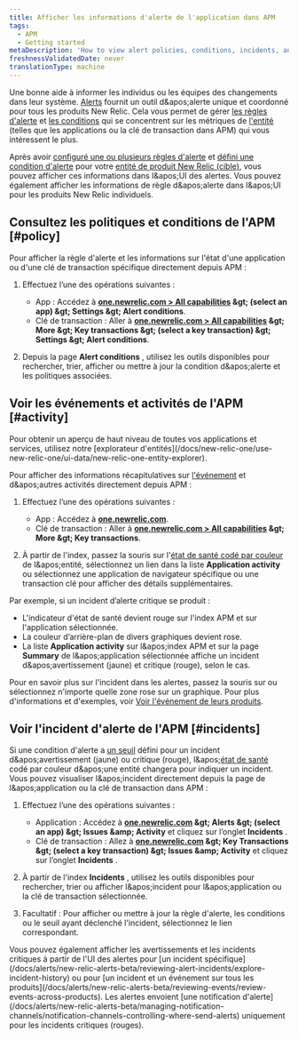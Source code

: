 ```yaml
---
title: Afficher les informations d'alerte de l'application dans APM
tags:
  - APM
  - Getting started
metaDescription: 'How to view alert policies, conditions, incidents, and other activity and events directly from APM.'
freshnessValidatedDate: never
translationType: machine
---
```


Une bonne <InlinePopover type="alerts" />aide à informer les individus ou les équipes des changements dans leur système. [Alerts](/docs/alerts/new-relic-alerts-beta/getting-started/new-relic-alerts) fournit un outil d&amp;apos;alerte unique et coordonné pour tous les produits New Relic. Cela vous permet de gérer [les règles d'alerte](/docs/alerts/new-relic-alerts-beta/getting-started/alerts-glossary#alert-policy) et [les conditions](/docs/alerts/new-relic-alerts-beta/getting-started/alerts-glossary#alert-condition) qui se concentrent sur les métriques de [l'entité](/docs/alerts/new-relic-alerts-beta/getting-started/alerts-glossary#alert-entity) (telles que les applications ou la clé de transaction dans APM) qui vous intéressent le plus.

Après avoir [configuré une ou plusieurs règles d'alerte](/docs/alerts/organize-alerts/create-edit-or-find-alert-policy/) et [défini une condition d'alerte](/docs/alerts/new-relic-alerts-beta/configuring-alert-policies/define-alert-conditions) pour votre [entité de produit New Relic (cible)](/docs/alerts/new-relic-alerts-beta/configuring-alert-policies/select-product-targets-alert-condition), vous pouvez afficher ces informations dans l&amp;apos;UI des alertes. Vous pouvez également afficher les informations de règle d&amp;apos;alerte dans l&amp;apos;UI pour les produits New Relic individuels.

## Consultez les politiques et conditions de l'APM [#policy]

Pour afficher la règle d'alerte et les informations sur l'état d'une application ou d'une clé de transaction spécifique directement depuis APM :

1. Effectuez l’une des opérations suivantes :

   * App : Accédez à <DNT>**[one.newrelic.com &gt; All capabilities](https://one.newrelic.com/all-capabilities) &amp;gt; (select an app) &amp;gt; Settings &amp;gt; Alert conditions**</DNT>.
   * Clé de transaction : Aller à <DNT>**[one.newrelic.com &gt; All capabilities](https://one.newrelic.com/all-capabilities) &amp;gt; More &amp;gt; Key transactions &amp;gt; (select a key transaction) &amp;gt; Settings &amp;gt; Alert conditions**</DNT>.

2. Depuis la page <DNT>**Alert conditions**</DNT> , utilisez les outils disponibles pour rechercher, trier, afficher ou mettre à jour la condition d&amp;apos;alerte et les politiques associées.

## Voir les événements et activités de l'APM [#activity]

<Callout variant="tip">
  Pour obtenir un aperçu de haut niveau de toutes vos applications et services, utilisez notre [explorateur d'entités](/docs/new-relic-one/use-new-relic-one/ui-data/new-relic-one-entity-explorer).
</Callout>

Pour afficher des informations récapitulatives sur [l'événement](/docs/alerts/new-relic-alerts-beta/getting-started/alerts-glossary#event) et d&amp;apos;autres activités directement depuis APM :

1. Effectuez l’une des opérations suivantes :

   * App : Accédez à <DNT>**[one.newrelic.com](https://one.newrelic.com/all-capabilities)**</DNT>.
   * Clé de transaction : Aller à <DNT>**[one.newrelic.com &gt; All capabilities](https://one.newrelic.com/all-capabilities) &amp;gt; More &amp;gt; Key transactions**</DNT>.

2. À partir de l'index, passez la souris sur l'[état de santé codé par couleur](/docs/alerts/new-relic-alerts-beta/getting-started/alerts-glossary#health-status) de l&amp;apos;entité, sélectionnez un lien dans la liste <DNT>**Application activity**</DNT> ou sélectionnez une application de navigateur spécifique ou une transaction clé pour afficher des détails supplémentaires.

Par exemple, si un incident d’alerte critique se produit :

* L'indicateur d'état de santé devient rouge sur l'index APM et sur l'application sélectionnée.
* La couleur d’arrière-plan de divers graphiques devient rose.
* La liste <DNT>**Application activity**</DNT> sur l&amp;apos;index APM et sur la page <DNT>**Summary**</DNT> de l&amp;apos;application sélectionnée affiche un incident d&amp;apos;avertissement (jaune) et critique (rouge), selon le cas.

Pour en savoir plus sur l'incident dans les alertes, passez la souris sur ou sélectionnez n'importe quelle zone rose sur un graphique. Pour plus d'informations et d'exemples, voir [Voir l'événement de leurs produits](/docs/alerts/new-relic-alerts-beta/reviewing-events/view-events-their-products).

## Voir l'incident d'alerte de l'APM [#incidents]

Si une condition d'alerte a [un seuil](/docs/alerts/new-relic-alerts-beta/getting-started/alerts-glossary#alert-threshold) défini pour un incident d&amp;apos;avertissement (jaune) ou critique (rouge), l&amp;apos;[état de santé](/docs/alerts/new-relic-alerts-beta/getting-started/alerts-glossary#health-status) codé par couleur d&amp;apos;une entité changera pour indiquer un incident. Vous pouvez visualiser l&amp;apos;incident directement depuis la page de l&amp;apos;application ou la clé de transaction dans APM :

1. Effectuez l’une des opérations suivantes :

   * Application : Accédez à <DNT>**[one.newrelic.com](https://one.newrelic.com/all-capabilities) &amp;gt; Alerts &amp;gt; (select an app) &amp;gt; Issues &amp;amp; Activity**</DNT> et cliquez sur l’onglet <DNT>**Incidents**</DNT> .
   * Clé de transaction : Allez à <DNT>**[one.newrelic.com](https://one.newrelic.com/all-capabilities) &amp;gt; Key Transactions &amp;gt; (select a key transaction) &amp;gt; Issues &amp;amp; Activity**</DNT> et cliquez sur l’onglet <DNT>**Incidents**</DNT> .

2. À partir de l'index <DNT>**Incidents**</DNT> , utilisez les outils disponibles pour rechercher, trier ou afficher l&amp;apos;incident pour l&amp;apos;application ou la clé de transaction sélectionnée.

3. Facultatif : Pour afficher ou mettre à jour la règle d'alerte, les conditions ou le seuil ayant déclenché l'incident, sélectionnez le lien correspondant.

<Callout variant="tip">
  Vous pouvez également afficher les avertissements et les incidents critiques à partir de l'UI des alertes pour [un incident spécifique](/docs/alerts/new-relic-alerts-beta/reviewing-alert-incidents/explore-incident-history) ou pour [un incident et un événement sur tous les produits](/docs/alerts/new-relic-alerts-beta/reviewing-events/review-events-across-products). Les alertes envoient [une notification d'alerte](/docs/alerts/new-relic-alerts-beta/managing-notification-channels/notification-channels-controlling-where-send-alerts) uniquement pour les incidents critiques (rouges).
</Callout>